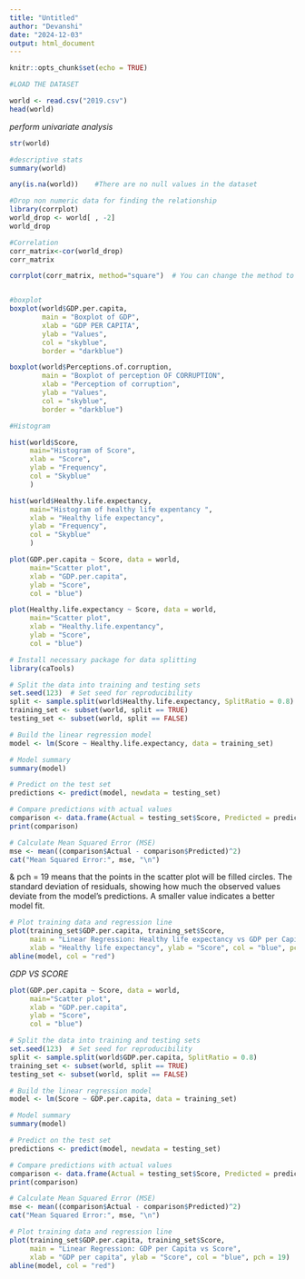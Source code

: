 ---
title: "Untitled"
author: "Devanshi"
date: "2024-12-03"
output: html_document
---

```{r setup, include=FALSE}
knitr::opts_chunk$set(echo = TRUE)
```

```{r}
#LOAD THE DATASET

world <- read.csv("2019.csv")
head(world)

```

*perform univariate analysis*

```{r}
str(world)

```

```{r}
#descriptive stats
summary(world)

```


```{r}
any(is.na(world))    #There are no null values in the dataset


```

```{r}
#Drop non numeric data for finding the relationship
library(corrplot)
world_drop <- world[ , -2]
world_drop
```

```{r}
#Correlation
corr_matrix<-cor(world_drop)
corr_matrix
```

```{r}

corrplot(corr_matrix, method="square")  # You can change the method to "ellipse", "number", etc.



```

```{r}
#boxplot
boxplot(world$GDP.per.capita,
        main = "Boxplot of GDP",
        xlab = "GDP PER CAPITA",
        ylab = "Values",
        col = "skyblue",
        border = "darkblue")

```

```{R}
boxplot(world$Perceptions.of.corruption,
        main = "Boxplot of perception OF CORRUPTION",
        xlab = "Perception of corruption",
        ylab = "Values",
        col = "skyblue",
        border = "darkblue")

```
```{r}
#Histogram

hist(world$Score,
     main="Histogram of Score",
     xlab = "Score",
     ylab = "Frequency",
     col = "Skyblue"
     )

```
```{r}
hist(world$Healthy.life.expectancy,
     main="Histogram of healthy life expentancy ",
     xlab = "Healthy life expectancy",
     ylab = "Frequency",
     col = "Skyblue"
     )

```
```{r}
plot(GDP.per.capita ~ Score, data = world,
     main="Scatter plot",
     xlab = "GDP.per.capita",
     ylab = "Score",
     col = "blue")

```

```{r}

plot(Healthy.life.expectancy ~ Score, data = world,
     main="Scatter plot",
     xlab = "Healthy.life.expentancy",
     ylab = "Score",
     col = "blue")

```

```{r}
# Install necessary package for data splitting
library(caTools)

# Split the data into training and testing sets
set.seed(123)  # Set seed for reproducibility
split <- sample.split(world$Healthy.life.expectancy, SplitRatio = 0.8)
training_set <- subset(world, split == TRUE)
testing_set <- subset(world, split == FALSE)


```

```{r}
# Build the linear regression model
model <- lm(Score ~ Healthy.life.expectancy, data = training_set)

# Model summary
summary(model)


```

```{r}
# Predict on the test set
predictions <- predict(model, newdata = testing_set)

# Compare predictions with actual values
comparison <- data.frame(Actual = testing_set$Score, Predicted = predictions)
print(comparison)

# Calculate Mean Squared Error (MSE)
mse <- mean((comparison$Actual - comparison$Predicted)^2)
cat("Mean Squared Error:", mse, "\n")


```
& pch = 19 means that the points in the scatter plot will be filled circles.
The standard deviation of residuals, showing how much the observed values deviate from the model's predictions. A smaller value indicates a better model fit.

```{r}
# Plot training data and regression line
plot(training_set$GDP.per.capita, training_set$Score, 
     main = "Linear Regression: Healthy life expectancy vs GDP per Capita", 
     xlab = "Healthy life expectancy", ylab = "Score", col = "blue", pch = 19)
abline(model, col = "red")


```


*GDP VS SCORE*

```{r}

plot(GDP.per.capita ~ Score, data = world,
     main="Scatter plot",
     xlab = "GDP.per.capita",
     ylab = "Score",
     col = "blue")
```

```{r}
# Split the data into training and testing sets
set.seed(123)  # Set seed for reproducibility
split <- sample.split(world$GDP.per.capita, SplitRatio = 0.8)
training_set <- subset(world, split == TRUE)
testing_set <- subset(world, split == FALSE)


```

```{R}
# Build the linear regression model
model <- lm(Score ~ GDP.per.capita, data = training_set)

# Model summary
summary(model)

```

```{r}
# Predict on the test set
predictions <- predict(model, newdata = testing_set)

# Compare predictions with actual values
comparison <- data.frame(Actual = testing_set$Score, Predicted = predictions)
print(comparison)

# Calculate Mean Squared Error (MSE)
mse <- mean((comparison$Actual - comparison$Predicted)^2)
cat("Mean Squared Error:", mse, "\n")

```

```{r}
# Plot training data and regression line
plot(training_set$GDP.per.capita, training_set$Score, 
     main = "Linear Regression: GDP per Capita vs Score", 
     xlab = "GDP per capita", ylab = "Score", col = "blue", pch = 19)
abline(model, col = "red")
```
